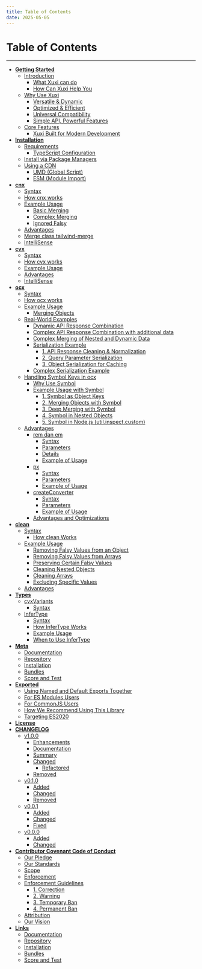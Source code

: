 ```yaml
---
title: Table of Contents
date: 2025-05-05
---
```


# Table of Contents

---

- [**Getting Started**](/started#getting-started)
  - [Introduction](/started#introduction)
    - [What Xuxi can do](/started#what-xuxi-can-do)
    - [How Can Xuxi Help You](/started#how-can-xuxi-help-you)
  - [Why Use Xuxi](/started#why-use-xuxi)
    - [Versatile & Dynamic](/started#-versatile-dynamic)
    - [Optimized & Efficient](/started#-optimized-efficient)
    - [Universal Compatibility](/started#-universal-compatibility)
    - [Simple API, Powerful Features](/started#-simple-api-powerful-features)
  - [Core Features](/started#core-features)
    - [Xuxi Built for Modern Development](/started#xuxi-built-for-modern-development)
- [**Installation**](/installation#installation)
  - [Requirements](/installation#requirements)
    - [TypeScript Configuration](/installation#typescript-configuration)
  - [Install via Package Managers](/installation#install-via-package-managers)
  - [Using a CDN](/installation#using-a-cdn)
    - [UMD (Global Script)](/installation#umd-global-script)
    - [ESM (Module Import)](/installation#esm-module-import)
- [**cnx**](/cnx#cnx)
  - [Syntax](/cnx#syntax)
  - [How cnx works](/cnx#how-cnx-works)
  - [Example Usage](/cnx#example-usage)
    - [Basic Merging](/cnx#basic-merging)
    - [Complex Merging](/cnx#complex-merging)
    - [Ignored Falsy](/cnx#ignored-falsy)
  - [Advantages](/cnx#advantages)
  - [Merge class tailwind-merge](/cnx#merge-class-tailwind-merge)
  - [IntelliSense](/cnx#intellisense)
- [**cvx**](/cvx#cvx)
  - [Syntax](/cvx#syntax)
  - [How cvx works](/cvx#how-cvx-works)
  - [Example Usage](/cvx#example-usage)
  - [Advantages](/cvx#advantages)
  - [IntelliSense](/cvx#intellisense)
- [**ocx**](/ocx#ocx)
  - [Syntax](/ocx#syntax)
  - [How ocx works](/ocx#how-ocx-works)
  - [Example Usage](/ocx#example-usage)
    - [Merging Objects](/ocx#merging-objects)
  - [Real-World Examples](/ocx#real-world-examples)
    - [Dynamic API Response Combination](/ocx#dynamic-api-response-combination)
    - [Complex API Response Combination with additional data](/ocx#complex-api-response-combination-with-additional-data)
    - [Complex Merging of Nested and Dynamic Data](/ocx#complex-merging-of-nested-and-dynamic-data)
    - [Serialization Example](/ocx#serialization-example)
      - [1. API Response Cleaning & Normalization](/ocx#1-api-response-cleaning-normalization)
      - [2. Query Parameter Serialization](/ocx#2-query-parameter-serialization)
      - [3. Object Serialization for Caching](/ocx#3-object-serialization-for-caching)
    - [Complex Serialization Example](/ocx#complex-serialization-example)
  - [Handling Symbol Keys in ocx](/ocx#handling-symbol-keys-in-ocx)
    - [Why Use Symbol](/ocx#why-use-symbol)
    - [Example Usage with Symbol](/ocx#example-usage-with-symbol)
      - [1. Symbol as Object Keys](/ocx#1-symbol-as-object-keys)
      - [2. Merging Objects with Symbol](/ocx#2-merging-objects-with-symbol)
      - [3. Deep Merging with Symbol](/ocx#3-deep-merging-with-symbol)
      - [4. Symbol in Nested Objects](/ocx#4-symbol-in-nested-objects)
      - [5. Symbol in Node.js (util.inspect.custom)](/ocx#5-symbol-in-nodejs-utilinspectcustom)
  - [Advantages](/ocx#advantages)
    - [rem dan em](/converter#rem-dan-em)
      - [Syntax](/converter#syntax)
      - [Parameters](/converter#parameters)
      - [Details](/converter#details)
      - [Example of Usage](/converter#example-of-usage)
    - [px](/converter#px)
      - [Syntax](/converter#syntax)
      - [Parameters](/converter#parameters)
      - [Example of Usage](/converter#example-of-usage)
    - [createConverter](/converter#createconverter)
      - [Syntax](/converter#syntax)
      - [Parameters](/converter#parameters)
      - [Example of Usage](/converter#example-of-usage)
    - [Advantages and Optimizations](/converter#advantages-and-optimizations)
- [**clean**](/clean#clean)
  - [Syntax](/clean#syntax)
    - [How clean Works](/clean#how-clean-works)
  - [Example Usage](/clean#example-usage)
    - [Removing Falsy Values from an Object](/clean#removing-falsy-values-from-an-object)
    - [Removing Falsy Values from Arrays](/clean#removing-falsy-values-from-arrays)
    - [Preserving Certain Falsy Values](/clean#preserving-certain-falsy-values)
    - [Cleaning Nested Objects](/clean#cleaning-nested-objects)
    - [Cleaning Arrays](/clean#cleaning-arrays)
    - [Excluding Specific Values](/clean#excluding-specific-values)
  - [Advantages](/clean#advantages)
- [**Types**](/types#types)
  - [cvxVariants](/types#cvxvariants)
    - [Syntax](/types#syntax)
  - [InferType](/types#infertype)
    - [Syntax](/types#syntax)
    - [How InferType Works](/types#how-infertype-works)
    - [Example Usage](/types#example-usage)
    - [When to Use InferType](/types#when-to-use-infertype)
- [**Meta**](/meta#meta)
  - [Documentation](/meta#documentation)
  - [Repository](/meta#repository)
  - [Installation](/meta#installation)
  - [Bundles](/meta#bundles)
  - [Score and Test](/meta#score-and-test)
- [**Exported**](/exported#exported)
  - [Using Named and Default Exports Together](/exported#using-named-and-default-exports-together)
  - [For ES Modules Users](/exported#for-es-modules-users)
  - [For CommonJS Users](/exported#for-commonjs-users)
  - [How We Recommend Using This Library](/exported#how-we-recommend-using-this-library)
  - [Targeting ES2020](/exported#targeting-es2020)
- [**License**](/license#license)
- [**CHANGELOG**](/changelog#changelog)
  - [v1.0.0](/changelog#100---2025-05-05)
    - [Enhancements](/changelog#enhancements)
    - [Documentation](/changelog#documentation)
    - [Summary](/changelog#summary)
    - [Changed](/changelog#changed)
      - [Refactored](/changelog#refactored)
    - [Removed](/changelog#removed)
  - [v0.1.0](/changelog#010---2025-05-04)
    - [Added](/changelog#added)
    - [Changed](/changelog#changed)
    - [Removed](/changelog#removed)
  - [v0.0.1](/changelog#001---2025-01-25)
    - [Added](/changelog#added)
    - [Changed](/changelog#changed)
    - [Fixed](/changelog#fixed)
  - [v0.0.0](/changelog#000---2025-01-23)
    - [Added](/changelog#added)
    - [Changed](/changelog#changed)
- [**Contributor Covenant Code of Conduct**](/coc#contributor-covenant-code-of-conduct)
  - [Our Pledge](/coc#our-pledge)
  - [Our Standards](/coc#our-standards)
  - [Scope](/coc#scope)
  - [Enforcement](/coc#enforcement)
  - [Enforcement Guidelines](/coc#enforcement-guidelines)
    - [1. Correction](/coc#1-correction)
    - [2. Warning](/coc#2-warning)
    - [3. Temporary Ban](/coc#3-temporary-ban)
    - [4. Permanent Ban](/coc#4-permanent-ban)
  - [Attribution](/coc#attribution)
  - [Our Vision](/coc#our-vision)
- [**Links**](/links#links)
  - [Documentation](/links#documentation)
  - [Repository](/links#repository)
  - [Installation](/links#installation)
  - [Bundles](/links#bundles)
  - [Score and Test](/links#score-and-test)
